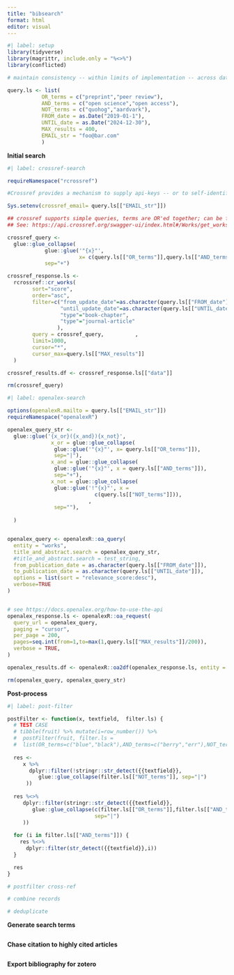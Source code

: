 ```yaml
---
title: "bibsearch"
format: html
editor: visual
---
```


```r
#| label: setup
library(tidyverse)
library(magrittr, include.only = "%<>%")
library(conflicted)

# maintain consistency -- within limits of implementation -- across databases

query.ls <- list(
           OR_terms = c("preprint","peer review"),
           AND_terms = c("open science","open access"),
           NOT_terms = c("quohog","aardvark"),
           FROM_date = as.Date("2019-01-1"),
           UNTIL_date = as.Date("2024-12-30"),
           MAX_results = 400,
           EMAIL_str = "foo@bar.com"
           )

```

**Initial search**

```r
#| label: crossref-search

requireNamespace("rcrossref")

#Crossref provides a mechanism to supply api-keys -- or to self-identify in order to enter the 'polite' pool of queries

Sys.setenv(crossref_email= query.ls[["EMAIL_str"]])

## crossref supports simple queries, terms are OR'ed together; can be filtered for time + publication
## See: https://api.crossref.org/swagger-ui/index.html#/Works/get_works

crossref_query <- 
  glue::glue_collapse(
            glue::glue('"{x}"',
                       x= c(query.ls[["OR_terms"]],query.ls[["AND_terms"]])),
            sep="+")

crossref_response.ls <- 
  rcrossref::cr_works(
        sort="score",
        order="asc",
        filter=c("from_update_date"=as.character(query.ls[["FROM_date"]]),
                 "until_update_date"=as.character(query.ls[["UNTIL_date"]]),
                 "type"="book-chapter",
                 "type"="journal-article"
                ),
        query = crossref_query,          ,
        limit=1000,
        cursor="*",
        cursor_max=query.ls[["MAX_results"]]
  )

crossref_results.df <- crossref_response.ls[["data"]]

rm(crossref_query)
```

```r
#| label: openalex-search

options(openalexR.mailto = query.ls[["EMAIL_str"]])
requireNamespace("openalexR")

openalex_query_str <-
  glue::glue('{x_or}({x_and}){x_not}',
              x_or = glue::glue_collapse(
               glue::glue('"{x}"', x= query.ls[["OR_terms"]]),
               sep="|"),
              x_and = glue::glue_collapse(
               glue::glue('"{x}"', x = query.ls[["AND_terms"]]),
               sep="+"),
              x_not = glue::glue_collapse(
               glue::glue('!"{x}"', x = 
                            c(query.ls[["NOT_terms"]])),
                          ,
               sep=""),
             
  )


openalex_query <- openalexR::oa_query(
  entity = "works",
  title_and_abstract.search = openalex_query_str,
  #title_and_abstract.search = test_string,
  from_publication_date = as.character(query.ls[["FROM_date"]]),
  to_publication_date = as.character(query.ls[["UNTIL_date"]]),
  options = list(sort = "relevance_score:desc"),
  verbose=TRUE
)


# see https://docs.openalex.org/how-to-use-the-api
openalex_response.ls <- openalexR::oa_request(
  query_url = openalex_query,
  paging = "cursor",
  per_page = 200,
  pages=seq.int(from=1,to=max(1,query.ls[["MAX_results"]]/200)),
  verbose = TRUE,
)

openalex_results.df <- openalexR::oa2df(openalex_response.ls, entity = "works")

rm(openalex_query, openalex_query_str)
```

**Post-process**

```r
#| label: post-filter

postFilter <- function(x, textfield,  filter.ls) {
  # TEST CASE
  # tibble(fruit) %>% mutate(i=row_number()) %>%
  #  postFilter(fruit, filter.ls =
  #  list(OR_terms=c("blue","black"),AND_terms=c("berry","err"),NOT_terms="straw"))
  
  res <-
     x %>%
       dplyr::filter(!stringr::str_detect({{textfield}}, 
          glue::glue_collapse(filter.ls[["NOT_terms"]], sep="|")
      ))
  
  res %<>% 
     dplyr::filter(stringr::str_detect({{textfield}}, 
        glue::glue_collapse(c(filter.ls[["OR_terms"]],filter.ls[["AND_terms"]]),
                            sep="|")
     ))
  
  for (i in filter.ls[["AND_terms"]]) {
    res %<>% 
      dplyr::filter(str_detect({{textfield}},i))
  }

  res
}

# postfilter cross-ref

# combine records

# deduplicate

```

**Generate search terms**

```r

```

**Chase citation to highly cited articles**

```r

```

**Export bibliography for zotero**
